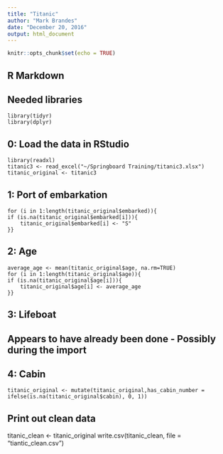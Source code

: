 ---
title: "Titanic"
author: "Mark Brandes"
date: "December 20, 2016"
output: html_document
---

```{r setup, include=FALSE}
knitr::opts_chunk$set(echo = TRUE)
```

## R Markdown

## Needed libraries
```
library(tidyr)
library(dplyr)
```

## 0: Load the data in RStudio
```
library(readxl)
titanic3 <- read_excel("~/Springboard Training/titanic3.xlsx")
titanic_original <- titanic3
```

## 1: Port of embarkation
```
for (i in 1:length(titanic_original$embarked)){
if (is.na(titanic_original$embarked[i])){
    titanic_original$embarked[i] <- "S"
}}
```

## 2: Age
```
average_age <- mean(titanic_original$age, na.rm=TRUE)
for (i in 1:length(titanic_original$age)){
if (is.na(titanic_original$age[i])){
    titanic_original$age[i] <- average_age
}}
```

## 3: Lifeboat

## Appears to have already been done - Possibly during the import

## 4: Cabin
```
titanic_original <- mutate(titanic_original,has_cabin_number = ifelse(is.na(titanic_original$cabin), 0, 1))
```

## Print out clean data

titanic_clean <- titanic_original
write.csv(titanic_clean, file = "tiantic_clean.csv")
